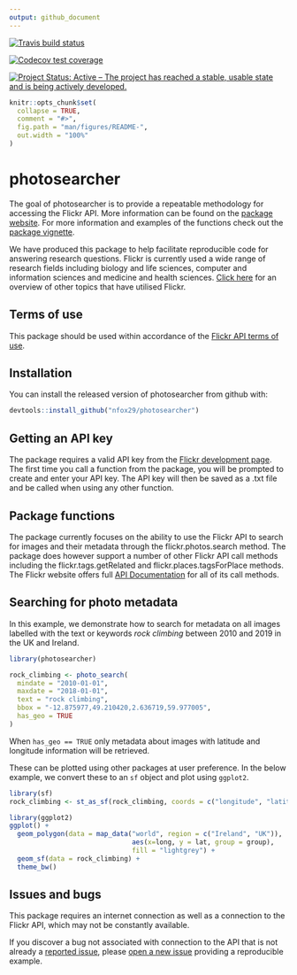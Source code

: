 ```yaml
---
output: github_document
---
```

[![Travis build status](https://travis-ci.org/nfox29/photosearcher.svg?branch=master)](https://travis-ci.org/nfox29/photosearcher)

[![Codecov test coverage](https://codecov.io/gh/nfox29/photosearcher/branch/master/graph/badge.svg)](https://codecov.io/gh/nfox29/photosearcher?branch=master)

[![Project Status: Active – The project has reached a stable, usable state and is being actively developed.](https://www.repostatus.org/badges/latest/active.svg)](https://www.repostatus.org/#active)

<!-- README.md is generated from README.Rmd. Please edit that file -->

```r
knitr::opts_chunk$set(
  collapse = TRUE,
  comment = "#>",
  fig.path = "man/figures/README-",
  out.width = "100%"
)
```

# photosearcher

The goal of photosearcher is to provide a repeatable methodology for accessing the Flickr API. More information can be found on the [package website](https://nfox29.github.io/photosearcher/). For more information and examples of the functions check out the [package vignette](https://nfox29.github.io/photosearcher/articles/photosearcher.html).

We have produced this package to help facilitate reproducible code for answering research questions. Flickr is currently used a wide range of research fields including biology and life sciences, computer and information sciences and medicine and health sciences. [Click here]( https://nfox29.github.io/photosearcher/articles/flickr_in_research.html) for an overview of other topics that have utilised Flickr. 

## Terms of use

This package should be used within accordance of the [Flickr API terms of use](https://www.flickr.com/help/terms/api).

## Installation

You can install the released version of photosearcher from github with:

``` r
devtools::install_github("nfox29/photosearcher")
```

## Getting an API key

The package requires a valid API key from the [Flickr development page](https://www.flickr.com/services/apps/create/). The first time you call a function from the package, you will be prompted to create and enter your API key. The API key will then be saved as a .txt file and be called when using any other function.

## Package functions

The package currently focuses on the ability to use the Flickr API to search for images and their metadata through the flickr.photos.search method. The package does however support a number of other Flickr API call methods including the flickr.tags.getRelated and flickr.places.tagsForPlace methods. The Flickr website offers full [API Documentation](https://www.flickr.com/services/api/) for all of its call methods.

## Searching for photo metadata

In this example, we demonstrate how to search for metadata on all images labelled with the text or keywords *rock climbing* between 2010 and 2019 in the UK and Ireland. 

```r
library(photosearcher)

rock_climbing <- photo_search(
  mindate = "2010-01-01",
  maxdate = "2018-01-01",
  text = "rock climbing",
  bbox = "-12.875977,49.210420,2.636719,59.977005",
  has_geo = TRUE
)  
```

When `has_geo == TRUE` only metadata about images with latitude and longitude information will be retrieved. 

These can be plotted using other packages at user preference. In the below example, we convert these to an `sf` object and plot using `ggplot2`. 

```r
library(sf)
rock_climbing <- st_as_sf(rock_climbing, coords = c("longitude", "latitude"))

library(ggplot2)
ggplot() +
  geom_polygon(data = map_data("world", region = c("Ireland", "UK")), 
                               aes(x=long, y = lat, group = group),
                               fill = "lightgrey") + 
  geom_sf(data = rock_climbing) + 
  theme_bw()
```


## Issues and bugs

This package requires an internet connection as well as a connection to the Flickr API, which may not be constantly available. 

If you discover a bug not associated with connection to the API that is not already a [reported issue](https://github.com/nfox29/photosearcher/issues), please [open a new issue](https://github.com/nfox29/photosearcher/issues/new) providing a reproducible example.
